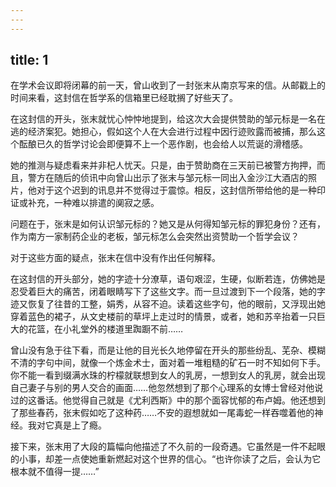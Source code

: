 ```yaml
---
---
---
```

title: 1
---



在学术会议即将闭幕的前一天，曾山收到了一封张末从南京写来的信。从邮戳上的时间来看，这封信在哲学系的信箱里已经耽搁了好些天了。

在这封信的开头，张末就忧心忡忡地提到，给这次大会提供赞助的邹元标是一名在逃的经济案犯。她担心，假如这个人在大会进行过程中因行迹败露而被捕，那么这个酝酿已久的哲学讨论会即便算不上一个恶作剧，也会给人以荒诞的滑稽感。

她的推测与疑虑看来并非杞人忧天。只是，由于赞助商在三天前已被警方拘押，而且，警方在随后的侦讯中向曾山出示了张末与邹元标一同出入金沙江大酒店的照片，他对于这个迟到的讯息并不觉得过于震惊。相反，这封信所带给他的是一种印证或补充，一种难以排遣的阒寂之感。

问题在于，张末是如何认识邹元标的？她又是从何得知邹元标的罪犯身份？还有，作为南方一家制药企业的老板，邹元标怎么会突然出资赞助一个哲学会议？

对于这些方面的疑点，张末在信中没有作出任何解释。

在这封信的开头部分，她的字迹十分潦草，语句艰涩，生硬，似断若连，仿佛她是忍受着巨大的痛苦，闭着眼睛写下了这些文字。而一旦过渡到下一个段落，她的字迹又恢复了往昔的工整，娟秀，从容不迫。读着这些字句，他的眼前，又浮现出她穿着蓝色的裙子，从文史楼前的草坪上走过时的情景，或者，她和苏辛抬着一只巨大的花篮，在小礼堂外的楼道里踟蹰不前……

曾山没有急于往下看，而是让他的目光长久地停留在开头的那些纷乱、芜杂、模糊不清的字句中间，就像一个炼金术士，面对着一堆粗糙的矿石一时不知如何下手。你不能一看到缀满水珠的柠檬就联想到女人的乳房，一想到女人的乳房，就会出现自己妻子与别的男人交合的画面……他忽然想到了那个心理系的女博士曾经对他说过的这番话。他觉得自己就是《尤利西斯》中的那个面容忧郁的布卢姆。他还想到了那些春药，张末假如吃了这种药……不安的遐想就如一尾毒蛇一样吞噬着他的神经。我对它真是上了瘾。

接下来，张末用了大段的篇幅向他描述了不久前的一段奇遇。它虽然是一件不起眼的小事，却差一点使她重新燃起对这个世界的信心。“也许你读了之后，会认为它根本就不值得一提……”